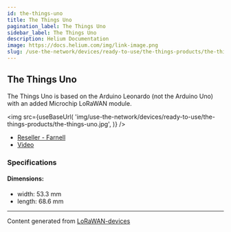 ```yaml
---
id: the-things-uno
title: The Things Uno
pagination_label: The Things Uno
sidebar_label: The Things Uno
description: Helium Documentation
image: https://docs.helium.com/img/link-image.png
slug: /use-the-network/devices/ready-to-use/the-things-products/the-things-uno
---
```



## The Things Uno

The Things Uno is based on the Arduino Leonardo (not the Arduino Uno) with an added Microchip
LoRaWAN module.

<img
  src={useBaseUrl(
    'img/use-the-network/devices/ready-to-use/the-things-products/the-things-uno.jpg',
  )}
/>

- [Reseller - Farnell](https://de.farnell.com/the-things-network/ttn-un-868/the-things-uno-eu/dp/2675815)
- [Video](https://www.youtube.com/watch?v=28Fh5OF8ev0)

### Specifications

#### Dimensions:

- width: 53.3 mm
- length: 68.6 mm

---

Content generated from [LoRaWAN-devices](https://github.com/TheThingsNetwork/lorawan-devices)
